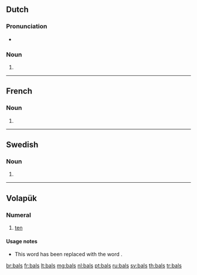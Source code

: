 {{also|bāls}}
==Dutch==

===Pronunciation===
* {{audio|Nl-bals.ogg|Audio|lang=nl}}

===Noun===
{{head|nl}}

# {{nl-noun form of|pl|bal}}

----

==French==

===Noun===
{{head|fr|plural|g=m-p}}

# {{plural of|bal|lang=fr}}

----

==Swedish==

===Noun===
{{head|sv|noun form}}

# {{sv-noun-form-indef-gen|bal}}

----

==Volapük==

===Numeral===
{{head|vo|numeral}}

# {{context|obsolete|lang=vo}} [[ten]]

====Usage notes====
* This word has been replaced with the word {{term|deg|lang=vo}}.

[[br:bals]]
[[fr:bals]]
[[lt:bals]]
[[mg:bals]]
[[nl:bals]]
[[pt:bals]]
[[ru:bals]]
[[sv:bals]]
[[th:bals]]
[[tr:bals]]